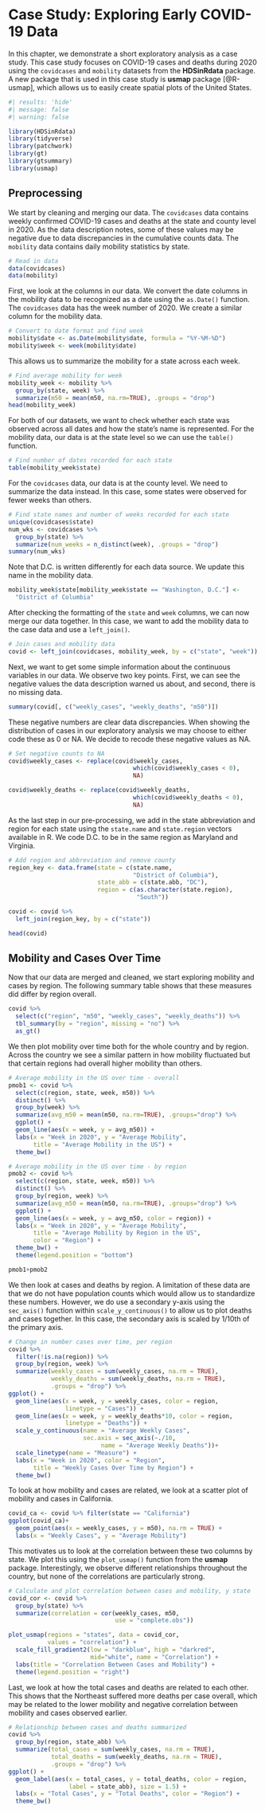 # Case Study: Exploring Early COVID-19 Data {#sec-cs-eda}

In this chapter, we demonstrate a short exploratory analysis as a case study. This case study focuses on COVID-19 cases and deaths during 2020 using the `covidcases` and `mobility` datasets from the **HDSinRdata** package. A new package that is used in this case study is **usmap** package [@R-usmap], which allows us to easily create spatial plots of the United States. 

```r
#| results: 'hide'
#| message: false
#| warning: false

library(HDSinRdata)
library(tidyverse)
library(patchwork)
library(gt)
library(gtsummary)
library(usmap)
```

## Preprocessing

We start by cleaning and merging our data. The `covidcases` data contains weekly confirmed COVID-19 cases and deaths at the state and county level in 2020. As the data description notes, some of these values may be negative due to data discrepancies in the cumulative counts data. The `mobility` data contains daily mobility statistics by state. 

```r
# Read in data
data(covidcases)
data(mobility)
```

First, we look at the columns in our data. We convert the date columns in the mobility data to be recognized as a date using the `as.Date()` function. The `covidcases` data has the week number of 2020. We create a similar column for the mobility data.

```r
# Convert to date format and find week
mobility$date <- as.Date(mobility$date, formula = "%Y-%M-%D")
mobility$week <- week(mobility$date)
```

This allows us to summarize the mobility for a state across each week. 

```r
# Find average mobility for week
mobility_week <- mobility %>%
  group_by(state, week) %>%
  summarize(m50 = mean(m50, na.rm=TRUE), .groups = "drop") 
head(mobility_week)
```
 
For both of our datasets, we want to check whether each state was observed across all dates and how the state's name is represented. For the mobility data, our data is at the state level so we can use the `table()` function.

```r
# Find number of dates recorded for each state
table(mobility_week$state)
```
For the `covidcases` data, our data is at the county level. We need to summarize the data instead. In this case, some states were observed for fewer weeks than others. 

```r
# Find state names and number of weeks recorded for each state
unique(covidcases$state)
num_wks <- covidcases %>%
  group_by(state) %>%
  summarize(num_weeks = n_distinct(week), .groups = "drop")
summary(num_wks)
```

Note that D.C. is written differently for each data source. We update this name in the mobility data.

```r
mobility_week$state[mobility_week$state == "Washington, D.C."] <- 
  "District of Columbia"
```

After checking the formatting of the `state` and `week` columns, we can now merge our data together. In this case, we want to add the mobility data to the case data and use a `left_join()`. 

```r
# Join cases and mobility data
covid <- left_join(covidcases, mobility_week, by = c("state", "week"))
```

Next, we want to get some simple information about the continuous variables in our data. We observe two key points. First, we can see the negative values the data description warned us about, and second, there is no missing data.

```r
summary(covid[, c("weekly_cases", "weekly_deaths", "m50")])
```
These negative numbers are clear data discrepancies. When showing the distribution of cases in our exploratory analysis we may choose to either code these as 0 or NA. We decide to recode these negative values as NA.

```r
# Set negative counts to NA
covid$weekly_cases <- replace(covid$weekly_cases, 
                                   which(covid$weekly_cases < 0),
                                   NA)

covid$weekly_deaths <- replace(covid$weekly_deaths, 
                                   which(covid$weekly_deaths < 0),
                                   NA)

```

As the last step in our pre-processing, we add in the state abbreviation and region for each state using the `state.name` and `state.region` vectors available in R. We code D.C. to be in the same region as Maryland and Virginia.

```r
# Add region and abbreviation and remove county
region_key <- data.frame(state = c(state.name, 
                                   "District of Columbia"), 
                         state_abb = c(state.abb, "DC"),
                         region = c(as.character(state.region), 
                                    "South"))

covid <- covid %>%
  left_join(region_key, by = c("state")) 

head(covid)
```

## Mobility and Cases Over Time

Now that our data are merged and cleaned, we start exploring mobility and cases by region. The following summary table shows that these measures did differ by region overall.

```r
covid %>%
  select(c("region", "m50", "weekly_cases", "weekly_deaths")) %>%
  tbl_summary(by = "region", missing = "no") %>%
  as_gt()
```

We then plot mobility over time both for the whole country and by region. Across the country we see a similar pattern in how mobility fluctuated but that certain regions had overall higher mobility than others. 

```r
# Average mobility in the US over time - overall 
pmob1 <- covid %>%
  select(c(region, state, week, m50)) %>%
  distinct() %>%
  group_by(week) %>%
  summarize(avg_m50 = mean(m50, na.rm=TRUE), .groups="drop") %>%
  ggplot() + 
  geom_line(aes(x = week, y = avg_m50)) +
  labs(x = "Week in 2020", y = "Average Mobility", 
       title = "Average Mobility in the US") + 
  theme_bw()

# Average mobility in the US over time - by region
pmob2 <- covid %>%
  select(c(region, state, week, m50)) %>%
  distinct() %>%
  group_by(region, week) %>%
  summarize(avg_m50 = mean(m50, na.rm=TRUE), .groups="drop") %>%
  ggplot() + 
  geom_line(aes(x = week, y = avg_m50, color = region)) +
  labs(x = "Week in 2020", y = "Average Mobility", 
       title = "Average Mobility by Region in the US",
       color = "Region") + 
  theme_bw() +
  theme(legend.position = "bottom") 

pmob1+pmob2
```

We then look at cases and deaths by region. A limitation of these data are that we do not have population counts which would allow us to standardize these numbers. However, we do use a secondary y-axis using the `sec_axis()` function within `scale_y_continuous()` to allow us to plot deaths and cases together. In this case, the secondary axis is scaled by 1/10th of the primary axis. 

```r
# Change in number cases over time, per region
covid %>%
  filter(!is.na(region)) %>% 
  group_by(region, week) %>%
  summarize(weekly_cases = sum(weekly_cases, na.rm = TRUE),
            weekly_deaths = sum(weekly_deaths, na.rm = TRUE),
            .groups = "drop") %>%
ggplot() +
  geom_line(aes(x = week, y = weekly_cases, color = region, 
                linetype = "Cases")) + 
  geom_line(aes(x = week, y = weekly_deaths*10, color = region, 
                linetype = "Deaths")) +
  scale_y_continuous(name = "Average Weekly Cases",
                     sec.axis = sec_axis(~./10, 
                          name = "Average Weekly Deaths"))+
  scale_linetype(name = "Measure") +
  labs(x = "Week in 2020", color = "Region", 
       title = "Weekly Cases Over Time by Region") +
  theme_bw()

```

To look at how mobility and cases are related, we look at a scatter plot of mobility and cases in California.

```r
covid_ca <- covid %>% filter(state == "California")
ggplot(covid_ca)+
  geom_point(aes(x = weekly_cases, y = m50), na.rm = TRUE) +
  labs(x = "Weekly Cases", y = "Average Mobility")
```

This motivates us to look at the correlation between these two columns by state. We plot this using the `plot_usmap()` function from the **usmap** package. Interestingly, we observe different relationships throughout the country, but none of the correlations are particularly strong.

```r
# Calculate and plot correlation between cases and mobility, y state
covid_cor <- covid %>%
  group_by(state) %>%
  summarize(correlation = cor(weekly_cases, m50,
                              use = "complete.obs"))

plot_usmap(regions = "states", data = covid_cor, 
           values = "correlation") +
  scale_fill_gradient2(low = "darkblue", high = "darkred", 
                       mid="white", name = "Correlation") + 
  labs(title = "Correlation Between Cases and Mobility") +
  theme(legend.position = "right")

```

Last, we look at how the total cases and deaths are related to each other. This shows that the Northeast suffered more deaths per case overall, which may be related to the lower mobility and negative correlation between mobility and cases observed earlier. 

```r
# Relationship between cases and deaths summarized
covid %>%
  group_by(region, state_abb) %>%
  summarize(total_cases = sum(weekly_cases, na.rm = TRUE),
            total_deaths = sum(weekly_deaths, na.rm = TRUE),
            .groups = "drop") %>%
ggplot() + 
  geom_label(aes(x = total_cases, y = total_deaths, color = region,
                 label = state_abb), size = 1.5) + 
  labs(x = "Total Cases", y = "Total Deaths", color = "Region") +
  theme_bw()

```

